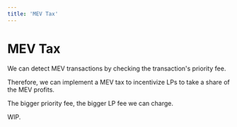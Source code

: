 ```yaml
---
title: 'MEV Tax'
---
```


# MEV Tax

We can detect MEV transactions by checking the transaction's priority fee.

Therefore, we can implement a MEV tax to incentivize LPs to take a share of the MEV profits.

The bigger priority fee, the bigger LP fee we can charge.

WIP.
